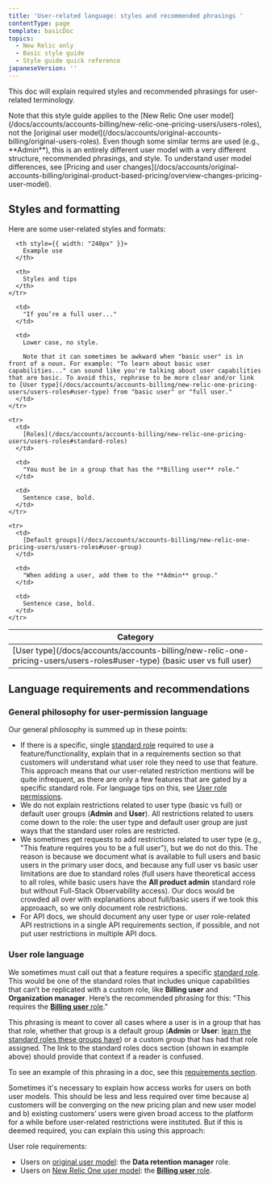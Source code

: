 ```yaml
---
title: 'User-related language: styles and recommended phrasings '
contentType: page
template: basicDoc
topics:
  - New Relic only
  - Basic style guide
  - Style guide quick reference
japaneseVersion: ''
---
```


This doc will explain required styles and recommended phrasings for user-related terminology.

<Callout variant="important">
  Note that this style guide applies to the [New Relic One user model](/docs/accounts/accounts-billing/new-relic-one-pricing-users/users-roles), not the [original user model](/docs/accounts/original-accounts-billing/original-users-roles). Even though some similar terms are used (e.g., **Admin**), this is an entirely different user model with a very different structure, recommended phrasings, and style. To understand user model differences, see [Pricing and user changes](/docs/accounts/original-accounts-billing/original-product-based-pricing/overview-changes-pricing-user-model).
</Callout>

## Styles and formatting

Here are some user-related styles and formats:

<Table>
  <thead>
    <tr>
      <th style={{ width: "180px" }}>
        Category
      </th>

      <th style={{ width: "240px" }}>
        Example use
      </th>

      <th>
        Styles and tips
      </th>
    </tr>
  </thead>

  <tbody>
    <tr>
      <td>
        [User type](/docs/accounts/accounts-billing/new-relic-one-pricing-users/users-roles#user-type) (basic user vs full user)
      </td>

      <td>
        "If you’re a full user..."
      </td>

      <td>
        Lower case, no style.

        Note that it can sometimes be awkward when "basic user" is in front of a noun. For example: "To learn about basic user capabilities..." can sound like you're talking about user capabilities that are basic. To avoid this, rephrase to be more clear and/or link to [User type](/docs/accounts/accounts-billing/new-relic-one-pricing-users/users-roles#user-type) from "basic user" or "full user."
      </td>
    </tr>

    <tr>
      <td>
        [Roles](/docs/accounts/accounts-billing/new-relic-one-pricing-users/users-roles#standard-roles)
      </td>

      <td>
        "You must be in a group that has the **Billing user** role."
      </td>

      <td>
        Sentence case, bold.
      </td>
    </tr>

    <tr>
      <td>
        [Default groups](/docs/accounts/accounts-billing/new-relic-one-pricing-users/users-roles#user-group)
      </td>

      <td>
        "When adding a user, add them to the **Admin** group."
      </td>

      <td>
        Sentence case, bold.
      </td>
    </tr>
  </tbody>
</Table>

## Language requirements and recommendations

### General philosophy for user-permission language

Our general philosophy is summed up in these points:

* If there is a specific, single [standard role](/docs/accounts/accounts-billing/new-relic-one-pricing-users/users-roles#standard-roles) required to use a feature/functionality, explain that in a requirements section so that customers will understand what user role they need to use that feature. This approach means that our user-related restriction mentions will be quite infrequent, as there are only a few features that are gated by a specific standard role. For language tips on this, see [User role permissions](#required-role).
* We do not explain restrictions related to user type (basic vs full) or default user groups (**Admin** and **User**). All restrictions related to users come down to the role: the user type and default user group are just ways that the standard user roles are restricted.
* We sometimes get requests to add restrictions related to user type (e.g., "This feature requires you to be a full user"), but we do not do this. The reason is because we document what is available to full users and basic users in the primary user docs, and because any full user vs basic user limitations are due to standard roles (full users have theoretical access to all roles, while basic users have the **All product admin** standard role but without Full-Stack Observability access). Our docs would be crowded all over with explanations about full/basic users if we took this approaach, so we only document role restrictions.
* For API docs, we should document any user type or user role-related API restrictions in a single API requirements section, if possible, and not put user restrictions in multiple API docs.

### User role language

We sometimes must call out that a feature requires a specific [standard role](/docs/accounts/accounts-billing/new-relic-one-pricing-users/users-roles#standard-roles). This would be one of the standard roles that includes unique capabilities that can’t be replicated with a custom role, like **Billing user** and **Organization manager**. Here’s the recommended phrasing for this: "This requires the [**Billing user** role](/docs/accounts/accounts-billing/new-relic-one-pricing-users/users-roles#standard-roles)."

This phrasing is meant to cover all cases where a user is in a group that has that role, whether that group is a default group (**Admin** or **User**: [learn the standard roles these groups have](/docs/accounts/accounts-billing/new-relic-one-pricing-users/users-roles#group-roles)) or a custom group that has had that role assigned. The link to the standard roles docs section (shown in example above) should provide that context if a reader is confused.

To see an example of this phrasing in a doc, see this [requirements section](/docs/accounts/accounts-billing/new-relic-one-pricing-users/configure-authentication-domains).

Sometimes it's necessary to explain how access works for users on both user models. This should be less and less required over time because a) customers will be converging on the new pricing plan and new user model and b) existing customers’ users were given broad access to the platform for a while before user-related restrictions were instituted. But if this is deemed required, you can explain this using this approach:

User role requirements:

* Users on [original user model](/docs/accounts/original-accounts-billing/original-users-roles): the **Data retention manager** role.
* Users on [New Relic One user model](/docs/accounts/accounts-billing/new-relic-one-pricing-users/users-roles): the [**Billing user** role](/docs/accounts/accounts-billing/new-relic-one-pricing-users/users-roles#standard-roles).
